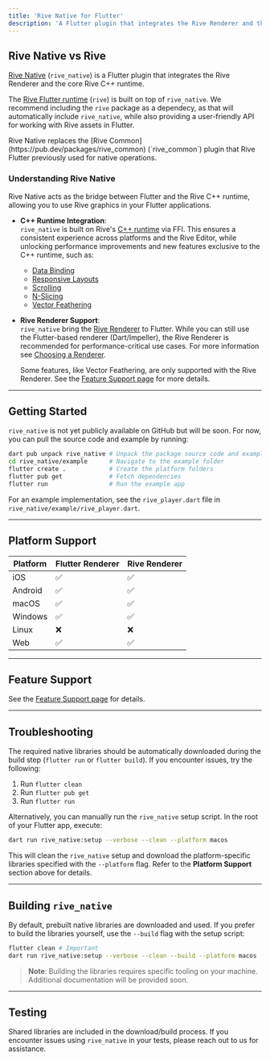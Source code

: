 ```yaml
---
title: 'Rive Native for Flutter'
description: 'A Flutter plugin that integrates the Rive Renderer and the core Rive C++ runtime. Used by the Rive Flutter runtime.'
---
```



## Rive Native vs Rive

[Rive Native](https://pub.dev/packages/rive_native) (`rive_native`) is a Flutter plugin that integrates the Rive Renderer and the core Rive C++ runtime.

The [Rive Flutter runtime](https://pub.dev/packages/rive) (`rive`) is built on top of `rive_native`. We recommend including the `rive` package as a dependecy, as that will automatically include `rive_native`, while also providing a user-friendly API for working with Rive assets in Flutter.


<Note>
Rive Native replaces the [Rive Common](https://pub.dev/packages/rive_common) (`rive_common`) plugin that Rive Flutter previously used for native operations.
</Note>

### Understanding Rive Native

Rive Native acts as the bridge between Flutter and the Rive C++ runtime, allowing you to use Rive graphics in your Flutter applications.

- **C++ Runtime Integration**:  
  `rive_native` is built on Rive's [C++ runtime](https://github.com/rive-app/rive-runtime) via FFI. This ensures a consistent experience across platforms and the Rive Editor, while unlocking performance improvements and new features exclusive to the C++ runtime, such as:  
  - [Data Binding](/editor/data-binding/)
  - [Responsive Layouts](/editor/layouts/)
  - [Scrolling](/editor/layouts/scrolling)
  - [N-Slicing](/editor/layouts/n-slicing)
  - [Vector Feathering](https://rive.app/blog/introducing-vector-feathering)

- **Rive Renderer Support**:  
  `rive_native` bring the [Rive Renderer](https://rive.app/renderer) to Flutter. While you can still use the Flutter-based renderer (Dart/Impeller), the Rive Renderer is recommended for performance-critical use cases. For more information see [Choosing a Renderer](/runtimes/choose-a-renderer/overview).
  
  Some features, like Vector Feathering, are only supported with the Rive Renderer. See the [Feature Support page](/feature-support) for more details.

---

## Getting Started

`rive_native` is not yet publicly available on GitHub but will be soon. For now, you can pull the source code and example by running:

```bash
dart pub unpack rive_native # Unpack the package source code and example app
cd rive_native/example      # Navigate to the example folder
flutter create .            # Create the platform folders
flutter pub get             # Fetch dependencies
flutter run                 # Run the example app
```

For an example implementation, see the `rive_player.dart` file in `rive_native/example/rive_player.dart`.

---

## Platform Support

| Platform | Flutter Renderer | Rive Renderer |
|----------|------------------|---------------|
| iOS      | ✅               | ✅             |
| Android  | ✅               | ✅             |
| macOS    | ✅               | ✅             |
| Windows  | ✅               | ✅             |
| Linux    | ❌               | ❌             |
| Web      | ✅               | ✅             |

---

## Feature Support

See the [Feature Support page](/feature-support) for details.

---

## Troubleshooting

The required native libraries should be automatically downloaded during the build step (`flutter run` or `flutter build`). If you encounter issues, try the following:

1. Run `flutter clean`
2. Run `flutter pub get`
3. Run `flutter run`

Alternatively, you can manually run the `rive_native` setup script. In the root of your Flutter app, execute:

```bash
dart run rive_native:setup --verbose --clean --platform macos
```

This will clean the `rive_native` setup and download the platform-specific libraries specified with the `--platform` flag. Refer to the **Platform Support** section above for details.

---

## Building `rive_native`

By default, prebuilt native libraries are downloaded and used. If you prefer to build the libraries yourself, use the `--build` flag with the setup script:

```bash
flutter clean # Important
dart run rive_native:setup --verbose --clean --build --platform macos
```

> **Note**: Building the libraries requires specific tooling on your machine. Additional documentation will be provided soon.

---

## Testing

Shared libraries are included in the download/build process. If you encounter issues using `rive_native` in your tests, please reach out to us for assistance.